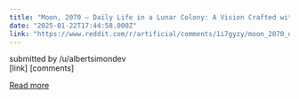 ```yaml
---
title: "Moon, 2070 – Daily Life in a Lunar Colony: A Vision Crafted with AI"
date: "2025-01-22T17:44:58.000Z"
link: "https://www.reddit.com/r/artificial/comments/1i7gyzy/moon_2070_daily_life_in_a_lunar_colony_a_vision/"
---
```


submitted by    /u/albertsimondev  
 [link]   [comments]

[Read more](https://www.reddit.com/r/artificial/comments/1i7gyzy/moon_2070_daily_life_in_a_lunar_colony_a_vision/)
